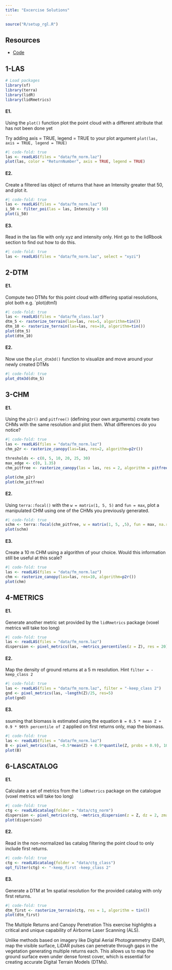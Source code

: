 ```yaml
---
title: "Excercise Solutions"
---
```


```r
source("R/setup_rgl.R")
```

## Resources

-   [Code](https://github.com/liamirwin/SL25_lidRtutorial/blob/main/R/09_solutions.R)

## 1-LAS

```r
# Load packages
library(sf)
library(terra)
library(lidR)
library(lidRmetrics)
```

#### E1.

Using the `plot()` function plot the point cloud with a different attribute that has not been done yet

Try adding axis = TRUE, legend = TRUE to your plot argument `plot(las, axis = TRUE, legend = TRUE)`

```r
#| code-fold: true
las <- readLAS(files = "data/fm_norm.laz")
plot(las, color = "ReturnNumber", axis = TRUE, legend = TRUE)
```

#### E2.

Create a filtered las object of returns that have an Intensity greater that 50, and plot it.

```r
#| code-fold: true
las <- readLAS(files = "data/fm_norm.laz")
i_50 <- filter_poi(las = las, Intensity > 50)
plot(i_50)
```

#### E3.

Read in the las file with only xyz and intensity only. Hint go to the lidRbook section to find out how to do this.


```r
#| code-fold: true
las <- readLAS(files = "data/fm_norm.laz", select = "xyzi")
```


## 2-DTM


#### E1.

Compute two DTMs for this point cloud with differing spatial resolutions, plot both e.g. `plot(dtm1)

```r
#| code-fold: true
las <- readLAS(files = "data/fm_class.laz")
dtm_5 <- rasterize_terrain(las=las, res=5, algorithm=tin())
dtm_10 <- rasterize_terrain(las=las, res=10, algorithm=tin())
plot(dtm_5)
plot(dtm_10)
```

#### E2.

Now use the `plot_dtm3d()` function to visualize and move around your newly created DTMs

```r
#| code-fold: true
plot_dtm3d(dtm_5)
```


## 3-CHM


#### E1.

Using the `p2r()` and `pitfree()` (defining your own arguments) create two CHMs with the same resolution and plot them. What differences do you notice?

```r
#| code-fold: true
las <- readLAS(files = "data/fm_norm.laz")
chm_p2r <- rasterize_canopy(las=las, res=2, algorithm=p2r())

thresholds <- c(0, 5, 10, 20, 25, 30)
max_edge <- c(0, 1.35)
chm_pitfree <- rasterize_canopy(las = las, res = 2, algorithm = pitfree(thresholds, max_edge))

plot(chm_p2r)
plot(chm_pitfree)
```

#### E2.

Using `terra::focal()` with the `w = matrix(1, 5, 5)` and `fun = max`, plot a manipulated CHM using one of the CHMs you previously generated.

```r
#| code-fold: true
schm <- terra::focal(chm_pitfree, w = matrix(1, 5, ,5), fun = max, na.rm = TRUE)
plot(schm)
```

#### E3.

Create a 10 m CHM using a algorithm of your choice. Would this information still be useful at this scale?

```r
#| code-fold: true
las <- readLAS(files = "data/fm_norm.laz")
chm <- rasterize_canopy(las=las, res=10, algorithm=p2r())
plot(chm)
```

## 4-METRICS

#### E1.

Generate another metric set provided by the `lidRmetrics` package (voxel metrics will take too long)

```r
#| code-fold: true
las <- readLAS(files = "data/fm_norm.laz")
dispersion <- pixel_metrics(las, ~metrics_percentiles(z = Z), res = 20)
```

#### E2.

Map the density of ground returns at a 5 m resolution. Hint `filter = -keep_class 2`

```r
#| code-fold: true
las <- readLAS(files = "data/fm_norm.laz", filter = "-keep_class 2")
gnd <- pixel_metrics(las, ~length(Z)/25, res=5)
plot(gnd)
```

#### E3.

ssuming that biomass is estimated using the equation `B = 0.5 * mean Z + 0.9 * 90th percentile of Z` applied on first returns only, map the biomass.

```r
#| code-fold: true
las <- readLAS(files = "data/fm_norm.laz")
B <- pixel_metrics(las, ~0.5*mean(Z) + 0.9*quantile(Z, probs = 0.9), 10, filter = ~ReturnNumber == 1L)
plot(B)
```


## 6-LASCATALOG


#### E1.

Calculate a set of metrics from the `lidRmetrics` package on the catalogue (voxel metrics will take too long)

```r
#| code-fold: true
ctg <- readLAScatalog(folder = "data/ctg_norm")
dispersion <- pixel_metrics(ctg, ~metrics_dispersion(z = Z, dz = 2, zmax = 30), res = 20)
plot(dispersion)
```

#### E2.

Read in the non-normalized las catalog filtering the point cloud to only include first returns.

```r
#| code-fold: true
ctg <- readLAScatalog(folder = "data/ctg_class")
opt_filter(ctg) <- "-keep_first -keep_class 2"
```

#### E3.

Generate a DTM at 1m spatial resolution for the provided catalog with only first returns.

```r
#| code-fold: true
dtm_first <- rasterize_terrain(ctg, res = 1, algorithm = tin())
plot(dtm_first)
```

::: callout-tip
The Multiple Returns and Canopy Penetration
This exercise highlights a critical and unique capability of Airborne Laser Scanning (ALS). 

Unlike methods based on imagery like Digital Aerial Photogrammetry (DAP), map the visible surface, LiDAR pulses can penetrate through gaps in the vegetation generating multiple returns each. This allows us to map the ground surface even under dense forest cover, which is essential for creating accurate Digital Terrain Models (DTMs).
:::